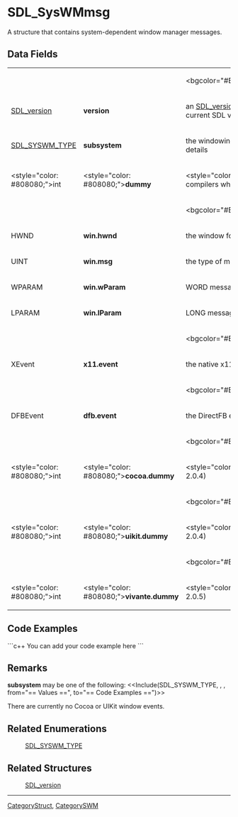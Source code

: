 
= SDL_SysWMmsg =
A structure that contains system-dependent window manager messages.


== Data Fields ==
{|
|
|
|<bgcolor="#EDEDED">''All Subsystems''
|-
|[[SDL_version]]
|'''version'''
|an [[SDL_version]] structure that contains the current SDL version
|-
|[[SDL_SYSWM_TYPE]]
|'''subsystem'''
|the windowing system type; see [[#Remarks|Remarks]] for details
|-
|<style="color: #808080;">int
|<style="color: #808080;">'''dummy'''
|<style="color: #808080;">unused (to help compilers when no specific system is available)
|-
|
|
|<bgcolor="#EDEDED">''SDL_SYSWM_WINDOWS''
|-
|HWND
|'''win.hwnd'''
|the window for the message
|-
|UINT
|'''win.msg'''
|the type of message
|-
|WPARAM
|'''win.wParam'''
|WORD message parameter
|-
|LPARAM
|'''win.lParam'''
|LONG message parameter
|-
|
|
|<bgcolor="#EDEDED">''SDL_SYSWM_X11''
|-
|XEvent
|'''x11.event'''
|the native x11 event structure
|-
|
|
|<bgcolor="#EDEDED">''SDL_SYSWM_DIRECTFB''
|-
|DFBEvent
|'''dfb.event'''
|the DirectFB event
|-
|
|
|<bgcolor="#EDEDED">''SDL_SYSWM_COCOA''
|-
|<style="color: #808080;">int
|<style="color: #808080;">'''cocoa.dummy'''
|<style="color: #808080;">unused (>= SDL 2.0.4)
|-
|
|
|<bgcolor="#EDEDED">''SDL_SYSWM_UIKIT''
|-
|<style="color: #808080;">int
|<style="color: #808080;">'''uikit.dummy'''
|<style="color: #808080;">unused (>= SDL 2.0.4)
|-
|
|
|<bgcolor="#EDEDED">''SDL_SYSWM_VIVANTE''
|-
|<style="color: #808080;">int
|<style="color: #808080;">'''vivante.dummy'''
|<style="color: #808080;">unused (>= SDL 2.0.5)
|}

== Code Examples ==
```c++
You can add your code example here
```

== Remarks ==
'''subsystem''' may be one of the following:
<<Include(SDL_SYSWM_TYPE, , , from="== Values ==", to="== Code Examples ==")>>

There are currently no Cocoa or UIKit window events.

== Related Enumerations ==
:[[SDL_SYSWM_TYPE]]

== Related Structures ==
:[[SDL_version]]

----
[[CategoryStruct]], [[CategorySWM]]
